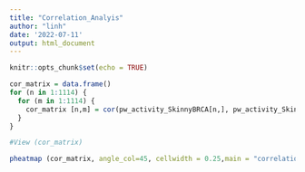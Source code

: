 ```yaml
---
title: "Correlation_Analyis"
author: "linh"
date: '2022-07-11'
output: html_document
---
```


```r
knitr::opts_chunk$set(echo = TRUE)
```


```r

cor_matrix = data.frame()
for (n in 1:1114) {
  for (m in 1:1114) {
    cor_matrix [n,m] = cor(pw_activity_SkinnyBRCA[n,], pw_activity_SkinnyBRCA[m,],  method = "pearson", use = "complete.obs")
  }
}

#View (cor_matrix)


```
```r

pheatmap (cor_matrix, angle_col=45, cellwidth = 0.25,main = "correlation heatmap for all pathways", width = 10, height = 10, fontsize = 8, fontsize_col = 1, fontsize_row = 1)




```


